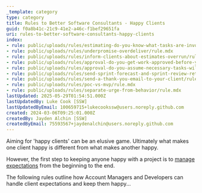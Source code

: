 ```yaml
---
_template: category
type: category
title: Rules to Better Software Consultants - Happy Clients
guid: f0a8b41c-21c9-41e2-a46c-f1bef29651fa
uri: rules-to-better-software-consultants-happy-clients
index:
- rule: public/uploads/rules/estimating-do-you-know-what-tasks-are-involved-in-addition-to-just-development-work-items/rule.mdx
- rule: public/uploads/rules/underpromise-overdeliver/rule.mdx
- rule: public/uploads/rules/inform-clients-about-estimates-overrun/rule.mdx
- rule: public/uploads/rules/approval-do-you-get-work-approved-before-you-do-it/rule.mdx
- rule: public/uploads/rules/approval-do-you-assume-necessary-tasks-will-get-approval/rule.mdx
- rule: public/uploads/rules/send-sprint-forecast-and-sprint-review-retro-emails-to-the-client/rule.mdx
- rule: public/uploads/rules/send-a-thank-you-email-to-your-client/rule.mdx
- rule: public/uploads/rules/poc-vs-mvp/rule.mdx
- rule: public/uploads/rules/separate-urge-from-behavior/rule.mdx
lastUpdated: 2025-05-29T01:54:51.000Z
lastUpdatedBy: Luke Cook [SSW]
lastUpdatedByEmail: 100659715+lukecookssw@users.noreply.github.com
created: 2024-03-06T09:25:01.000Z
createdBy: Jayden Alchin [SSW]
createdByEmail: 75593567+jaydenalchin@users.noreply.github.com
---
```


Aiming for 'happy clients' can be an elusive game. Ultimately what makes one client happy is different from what makes another happy.

However, the first step to keeping anyone happy with a project is to [manage expectations](/do-you-manage-clients-expectations) from the beginning to the end.

The following rules outline how Account Managers and Developers can handle client expectations and keep them happy...
